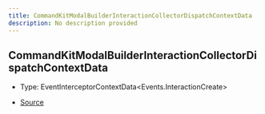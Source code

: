 ```yaml
---
title: CommandKitModalBuilderInteractionCollectorDispatchContextData
description: No description provided
---
```


## CommandKitModalBuilderInteractionCollectorDispatchContextData

- Type: EventInterceptorContextData\<Events.InteractionCreate>

- [Source](https://github.com/underctrl-io/commandkit/blob/e7997746676c2b18be64230c918cb998973d18b5/packages/commandkit/src/components/v1/modal/ModalKit.ts#L45)